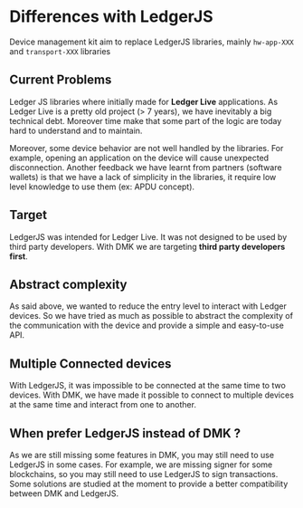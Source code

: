 # Differences with LedgerJS

Device management kit aim to replace LedgerJS libraries, mainly `hw-app-XXX` and `transport-XXX` libraries

## Current Problems

Ledger JS libraries where initially made for **Ledger Live** applications. As Ledger Live is a pretty old project (> 7 years),
we have inevitably a big technical debt. Moreover time make that some part of the logic are today hard to understand and to maintain.

Moreover, some device behavior are not well handled by the libraries. For example, opening an application on the device will cause unexpected disconnection.
Another feedback we have learnt from partners (software wallets) is that we have a lack of simplicity in the libraries, it require low level knowledge to use them (ex: APDU concept).

## Target

LedgerJS was intended for Ledger Live. It was not designed to be used by third party developers.
With DMK we are targeting **third party developers first**.

## Abstract complexity

As said above, we wanted to reduce the entry level to interact with Ledger devices.
So we have tried as much as possible to abstract the complexity of the communication with the device and provide a simple and easy-to-use API.

## Multiple Connected devices

With LedgerJS, it was impossible to be connected at the same time to two devices.
With DMK, we have made it possible to connect to multiple devices at the same time and interact from one to another.

## When prefer LedgerJS instead of DMK ?

As we are still missing some features in DMK, you may still need to use LedgerJS in some cases.
For example, we are missing signer for some blockchains, so you may still need to use LedgerJS to sign transactions.
Some solutions are studied at the moment to provide a better compatibility between DMK and LedgerJS.
